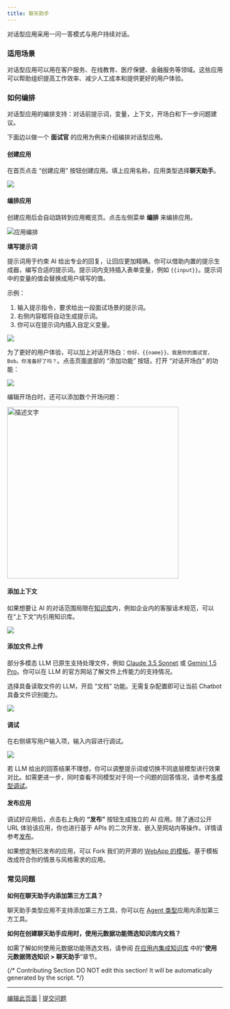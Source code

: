 ```yaml
---
title: 聊天助手
---
```



对话型应用采用一问一答模式与用户持续对话。

### 适用场景

对话型应用可以用在客户服务、在线教育、医疗保健、金融服务等领域。这些应用可以帮助组织提高工作效率、减少人工成本和提供更好的用户体验。

### 如何编排

对话型应用的编排支持：对话前提示词，变量，上下文，开场白和下一步问题建议。

下面边以做一个 **面试官** 的应用为例来介绍编排对话型应用。

#### 创建应用

在首页点击 “创建应用” 按钮创建应用。填上应用名称，应用类型选择**聊天助手**。

![](https://assets-docs.dify.ai/2024/12/572b246b74431dd550c5b61d9215dbaa.png)

#### 编排应用

创建应用后会自动跳转到应用概览页。点击左侧菜单 **编排** 来编排应用。

![应用编排](https://assets-docs.dify.ai/dify-enterprise-mintlify/zh_CN/guides/application-orchestrate/f19f991c1295c2ed3230ef27fc47818e.png)

**填写提示词**

提示词用于约束 AI 给出专业的回复，让回应更加精确。你可以借助内置的提示生成器，编写合适的提示词。提示词内支持插入表单变量，例如 `{{input}}`。提示词中的变量的值会替换成用户填写的值。

示例：

1. 输入提示指令，要求给出一段面试场景的提示词。
2. 右侧内容框将自动生成提示词。
3. 你可以在提示词内插入自定义变量。

![](https://assets-docs.dify.ai/dify-enterprise-mintlify/zh_CN/guides/application-orchestrate/9dbd67eacb701500c64e61978d35b812.png)

为了更好的用户体验，可以加上对话开场白：`你好，{{name}}。我是你的面试官，Bob。你准备好了吗？`。点击页面底部的 “添加功能” 按钮，打开 “对话开场白” 的功能：

![](https://assets-docs.dify.ai/dify-enterprise-mintlify/zh_CN/guides/application-orchestrate/9c81c98c4b58f894ed92e06a4b9bcf87.png)

编辑开场白时，还可以添加数个开场问题：

<img
  src="https://assets-docs.dify.ai/2025/04/2698f7edc53d7886007c6c78faba698e.png"
  alt="描述文字"
  width="400"
/>

#### 添加上下文

如果想要让 AI 的对话范围局限在[知识库](../knowledge-base/)内，例如企业内的客服话术规范，可以在“上下文”内引用知识库。

![](https://assets-docs.dify.ai/2025/04/f99d63b2c6ab6c5bd20d036374cd803c.png)

#### 添加文件上传

部分多模态 LLM 已原生支持处理文件，例如 [Claude 3.5 Sonnet](https://docs.anthropic.com/en/docs/build-with-claude/pdf-support) 或 [Gemini 1.5 Pro](https://ai.google.dev/api/files)。你可以在 LLM 的官方网站了解文件上传能力的支持情况。

选择具备读取文件的 LLM，开启 “文档” 功能。无需复杂配置即可让当前 Chatbot 具备文件识别能力。

![](https://assets-docs.dify.ai/2024/11/823399d85e8ced5068dc9da4f693170e.png)

#### 调试

在右侧填写用户输入项，输入内容进行调试。

![](https://assets-docs.dify.ai/dify-enterprise-mintlify/zh_CN/guides/application-orchestrate/21640904df527d7487b4ac646738971b.png)

若 LLM 给出的回答结果不理想，你可以调整提示词或切换不同底层模型进行效果对比。如需更进一步，同时查看不同模型对于同一个问题的回答情况，请参考[多模型调试](./multiple-llms-debugging)。

#### 发布应用

调试好应用后，点击右上角的 **“发布”** 按钮生成独立的 AI 应用。除了通过公开 URL 体验该应用，你也进行基于 APIs 的二次开发、嵌入至网站内等操作。详情请参考[发布](/zh-hans/guides/application-publishing)。

如果想定制已发布的应用，可以 Fork 我们的开源的 [WebApp 的模板](https://github.com/langgenius/webapp-conversation)。基于模板改成符合你的情景与风格需求的应用。

### 常见问题

**如何在聊天助手内添加第三方工具？**

聊天助手类型应用不支持添加第三方工具，你可以在 [Agent 类型](/zh-hans/guides/application-orchestrate/agent)应用内添加第三方工具。

**如何在创建聊天助手应用时，使用元数据功能筛选知识库内文档？**

如需了解如何使用元数据功能筛选文档，请参阅 [在应用内集成知识库](https://docs.dify.ai/zh-hans/guides/knowledge-base/integrate-knowledge-within-application) 中的“**使用元数据筛选知识 > 聊天助手**”章节。

{/*
Contributing Section
DO NOT edit this section!
It will be automatically generated by the script.
*/}

---

[编辑此页面](https://github.com/langgenius/dify-docs/edit/main/zh-hans/guides/application-orchestrate/chatbot-application.mdx) | [提交问题](https://github.com/langgenius/dify-docs/issues/new?title=文档问题%3A%20ot-applicat&body=%23%23%20问题描述%0A%3C%21--%20请简要描述您发现的问题%20--%3E%0A%0A%23%23%20页面链接%0Ahttps%3A%2F%2Fgithub.com%2Flanggenius%2Fdify-docs%2Fblob%2Fmain%2Fzh-hans/guides/application-orchestrate%2Fchatbot-application.mdx%0A%0A%23%23%20建议修改%0A%3C%21--%20如果有具体的修改建议，请在此说明%20--%3E%0A%0A%3C%21--%20感谢您对文档质量的关注！%20--%3E)

